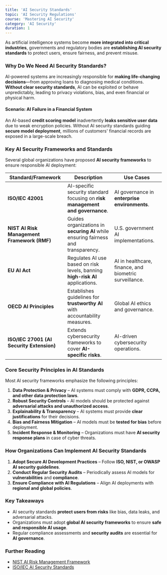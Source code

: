 ```yaml
---
title: 'AI Security Standards'
topic: 'AI Security Regulations'
course: 'Mastering AI Security'
category: 'AI Security'
duration: 1
---
```


As artificial intelligence systems become **more integrated into critical industries**, governments and regulatory bodies are **establishing AI security standards** to protect users, ensure fairness, and prevent misuse.

### Why Do We Need AI Security Standards?

AI-powered systems are increasingly responsible for **making life-changing decisions**—from approving loans to diagnosing medical conditions. **Without clear security standards**, AI can be exploited or behave unpredictably, leading to privacy violations, bias, and even financial or physical harm.

#### **Scenario: AI Failure in a Financial System**

An AI-based **credit scoring model** inadvertently **leaks sensitive user data** due to weak encryption policies. Without AI security standards guiding **secure model deployment**, millions of customers' financial records are exposed in a large-scale breach.

### Key AI Security Frameworks and Standards

Several global organizations have proposed **AI security frameworks** to ensure responsible AI deployment:

| Standard/Framework                          | Description                                                                       | Use Cases                                              |
| ------------------------------------------- | --------------------------------------------------------------------------------- | ------------------------------------------------------ |
| **ISO/IEC 42001**                           | AI-specific security standard focusing on **risk management and governance**.     | AI governance in **enterprise environments**.          |
| **NIST AI Risk Management Framework (RMF)** | Guides organizations in **securing AI** while ensuring fairness and transparency. | U.S. government AI implementations.                    |
| **EU AI Act**                               | Regulates AI use based on risk levels, banning **high-risk AI** applications.     | AI in healthcare, finance, and biometric surveillance. |
| **OECD AI Principles**                      | Establishes guidelines for **trustworthy AI** with accountability measures.       | Global AI ethics and governance.                       |
| **ISO/IEC 27001 (AI Security Extension)**   | Extends cybersecurity frameworks to cover **AI-specific risks**.                  | AI-driven cybersecurity operations.                    |

### Core Security Principles in AI Standards

Most AI security frameworks emphasize the following principles:

1. **Data Protection & Privacy** – AI systems must comply with **GDPR, CCPA, and other data protection laws**.
2. **Robust Security Controls** – AI models should be protected against **adversarial attacks and unauthorized access**.
3. **Explainability & Transparency** – AI systems must provide **clear justifications** for their decisions.
4. **Bias and Fairness Mitigation** – AI models must be **tested for bias** before deployment.
5. **Incident Response & Monitoring** – Organizations must have **AI security response plans** in case of cyber threats.

### How Organizations Can Implement AI Security Standards

1. **Adopt Secure AI Development Practices** – Follow **ISO, NIST, or OWASP AI security guidelines**.
2. **Conduct Regular Security Audits** – Periodically assess AI models for **vulnerabilities** and **compliance**.
3. **Ensure Compliance with AI Regulations** – Align AI deployments with **regional and global policies**.

### Key Takeaways

- AI security standards **protect users from risks** like bias, data leaks, and adversarial attacks.
- Organizations must adopt **global AI security frameworks** to ensure **safe and responsible AI usage**.
- Regular compliance assessments and **security audits** are essential for **AI governance**.

### Further Reading

- [NIST AI Risk Management Framework](https://www.nist.gov/)
- [ISO/IEC AI Security Standards](https://www.iso.org/)

